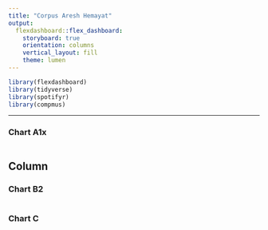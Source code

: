 ```yaml
---
title: "Corpus Aresh Hemayat"
output: 
  flexdashboard::flex_dashboard:
    storyboard: true
    orientation: columns
    vertical_layout: fill
    theme: lumen
---
```


```r
library(flexdashboard)
library(tidyverse)
library(spotifyr)
library(compmus)


```


-----------------------------------------------------------------------

### Chart A1x

```r

```

Column {data-width=350}
-----------------------------------------------------------------------

### Chart B2

```r

```

### Chart C

```r

```

